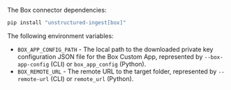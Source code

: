 The Box connector dependencies:

```bash CLI, Python
pip install "unstructured-ingest[box]"
```

The following environment variables:

- `BOX_APP_CONFIG_PATH` - The local path to the downloaded private key configuration JSON file for the Box Custom App, represented by `--box-app-config` (CLI) or `box_app_config` (Python).
- `BOX_REMOTE_URL` - The remote URL to the target folder, represented by `--remote-url` (CLI) or `remote_url` (Python).